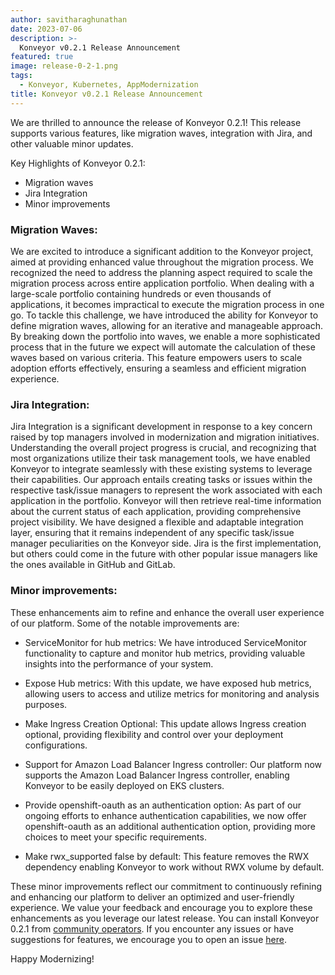 ```yaml
---
author: savitharaghunathan
date: 2023-07-06
description: >-
  Konveyor v0.2.1 Release Announcement
featured: true
image: release-0-2-1.png
tags:
  - Konveyor, Kubernetes, AppModernization
title: Konveyor v0.2.1 Release Announcement
---
```

We are thrilled to announce the release of Konveyor 0.2.1! This release supports various features, like migration waves, integration with Jira, and other valuable minor updates.

Key Highlights of Konveyor 0.2.1:
* Migration waves
* Jira Integration
* Minor improvements

### Migration Waves:
We are excited to introduce a significant addition to the Konveyor project, aimed at providing enhanced value throughout the migration process. We recognized the need to address the planning aspect required to scale the migration process across entire application portfolio. When dealing with a large-scale portfolio containing hundreds or even thousands of applications, it becomes impractical to execute the migration process in one go. To tackle this challenge, we have introduced the ability for Konveyor to define migration waves, allowing for an iterative and manageable approach. By breaking down the portfolio into waves, we enable a more sophisticated process that  in the future we expect will automate the calculation of these waves based on various criteria. This feature empowers users to scale adoption efforts effectively, ensuring a seamless and efficient migration experience.

### Jira Integration:
Jira Integration is a significant development in response to a key concern raised by top managers involved in modernization and migration initiatives. Understanding the overall project progress is crucial, and recognizing that most organizations utilize their task management tools, we have enabled Konveyor to integrate seamlessly with these existing systems to leverage their capabilities. Our approach entails creating tasks or issues within the respective task/issue managers to represent the work associated with each application in the portfolio. Konveyor will then retrieve real-time information about the current status of each application, providing comprehensive project visibility. We have designed a flexible and adaptable integration layer, ensuring that it remains independent of any specific task/issue manager peculiarities on the Konveyor side. Jira is the first implementation, but others could come in the future with other popular issue managers like the ones available in GitHub and GitLab.

### Minor improvements:
These enhancements aim to refine and enhance the overall user experience of our platform. Some of the notable improvements are:

* ServiceMonitor for hub metrics: We have introduced ServiceMonitor functionality to capture and monitor hub metrics, providing valuable insights into the performance of your system.

* Expose Hub metrics: With this update, we have exposed hub metrics, allowing users to access and utilize metrics for monitoring and analysis purposes.

* Make Ingress Creation Optional: This update allows Ingress creation optional, providing flexibility and control over your deployment configurations.

* Support for Amazon Load Balancer Ingress controller: Our platform now supports the Amazon Load Balancer Ingress controller, enabling Konveyor to be easily deployed on EKS clusters.

* Provide openshift-oauth as an authentication option: As part of our ongoing efforts to enhance authentication capabilities, we now offer openshift-oauth as an additional authentication option, providing more choices to meet your specific requirements.

* Make rwx_supported false by default: This feature removes the RWX dependency enabling Konveyor to work without RWX volume by default.

These minor improvements reflect our commitment to continuously refining and enhancing our platform to deliver an optimized and user-friendly experience. We value your feedback and encourage you to explore these enhancements as you leverage our latest release. You can install Konveyor 0.2.1 from [community operators](https://operatorhub.io/operator/konveyor-operator/konveyor-0.2/konveyor-operator.v0.2.1). If you encounter any issues or have suggestions for features, we encourage you to open an issue [here](https://github.com/konveyor/operator/issues/new).

Happy Modernizing!
